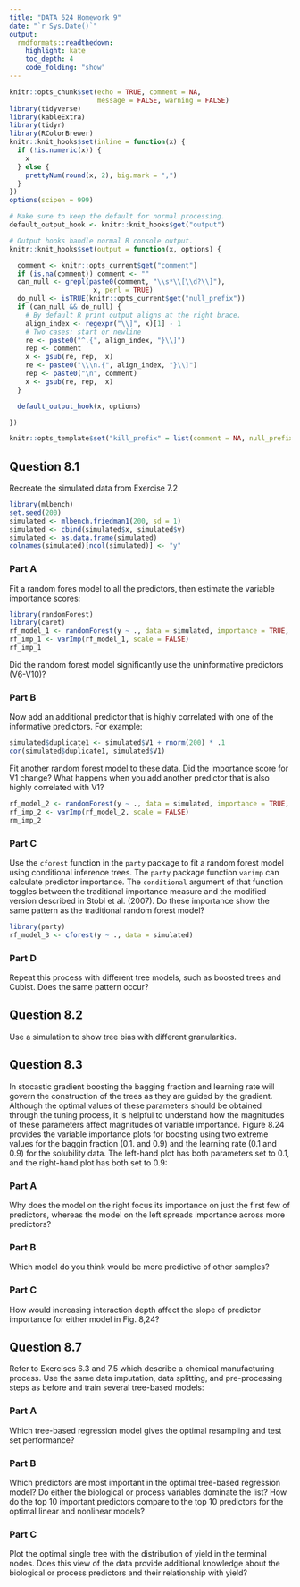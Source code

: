 ```yaml
---
title: "DATA 624 Homework 9"
date: "`r Sys.Date()`"
output:
  rmdformats::readthedown:
    highlight: kate
    toc_depth: 4
    code_folding: "show"
---
```


```r
knitr::opts_chunk$set(echo = TRUE, comment = NA,
                      message = FALSE, warning = FALSE)
library(tidyverse)
library(kableExtra)
library(tidyr)
library(RColorBrewer)
knitr::knit_hooks$set(inline = function(x) {
  if (!is.numeric(x)) {
    x
  } else {
    prettyNum(round(x, 2), big.mark = ",")
  }
})
options(scipen = 999)

# Make sure to keep the default for normal processing.
default_output_hook <- knitr::knit_hooks$get("output")

# Output hooks handle normal R console output.
knitr::knit_hooks$set(output = function(x, options) {

  comment <- knitr::opts_current$get("comment")
  if (is.na(comment)) comment <- ""
  can_null <- grepl(paste0(comment, "\\s*\\[\\d?\\]"),
                     x, perl = TRUE)
  do_null <- isTRUE(knitr::opts_current$get("null_prefix"))
  if (can_null && do_null) {
    # By default R print output aligns at the right brace.
    align_index <- regexpr("\\]", x)[1] - 1
    # Two cases: start or newline
    re <- paste0("^.{", align_index, "}\\]")
    rep <- comment
    x <- gsub(re, rep,  x)
    re <- paste0("\\\n.{", align_index, "}\\]")
    rep <- paste0("\n", comment)
    x <- gsub(re, rep,  x)
  }

  default_output_hook(x, options)

})

knitr::opts_template$set("kill_prefix" = list(comment = NA, null_prefix = TRUE))
```


## Question 8.1

Recreate the simulated data from Exercise 7.2

```r
library(mlbench)
set.seed(200)
simulated <- mlbench.friedman1(200, sd = 1)
simulated <- cbind(simulated$x, simulated$y)
simulated <- as.data.frame(simulated)
colnames(simulated)[ncol(simulated)] <- "y"
```

### Part A

Fit a random fores model to all the predictors, then estimate the variable importance scores:

```r
library(randomForest)
library(caret)
rf_model_1 <- randomForest(y ~ ., data = simulated, importance = TRUE, ntree = 1000)
rf_imp_1 <- varImp(rf_model_1, scale = FALSE)
rf_imp_1
```

Did the random forest model significantly use the uninformative predictors (V6-V10)?

### Part B

Now add an additional predictor that is highly correlated with one of the informative predictors.  For example:

```r
simulated$duplicate1 <- simulated$V1 + rnorm(200) * .1
cor(simulated$duplicate1, simulated$V1)
```

Fit another random forest model to these data.  Did the importance score for V1 change?  What happens when you add another predictor that is also highly correlated with V1?

```r
rf_model_2 <- randomForest(y ~ ., data = simulated, importance = TRUE, ntree = 1000)
rf_imp_2 <- varImp(rf_model_2, scale = FALSE)
rm_imp_2
```

### Part C

Use the `cforest` function in the `party` package to fit a random forest model using conditional inference trees.  The `party` package function `varimp` can calculate predictor importance.  The `conditional` argument of that function toggles between the traditional importance measure and the modified version described in Stobl et al. (2007).  Do these importance show the same pattern as the traditional random forest model?

```r
library(party)
rf_model_3 <- cforest(y ~ ., data = simulated)
```

### Part D

Repeat this process with different tree models, such as boosted trees and Cubist.  Does the same pattern occur?


## Question 8.2

Use a simulation to show tree bias with different granularities.


## Question 8.3

In stocastic gradient boosting the bagging fraction and learning rate will govern the construction of the trees as they are guided by the gradient.  Although the optimal values of these parameters should be obtained through the tuning process, it is helpful to understand how the magnitudes of these parameters affect magnitudes of variable importance.  Figure 8.24 provides the variable importance plots for boosting using two extreme values for the baggin fraction (0.1. and 0.9) and the learning rate (0.1 and 0.9) for the solubility data.  The left-hand plot has both parameters set to 0.1, and the right-hand plot has both set to 0.9:

### Part A

Why does the model on the right focus its importance on just the first few of predictors, whereas the model on the left spreads importance across more predictors?

### Part B

Which model do you think would be more predictive of other samples?

### Part C

How would increasing interaction depth affect the slope of predictor importance for either model in Fig. 8,24?


## Question 8.7

Refer to Exercises 6.3 and 7.5 which describe a chemical manufacturing process.  Use the same data imputation, data splitting, and pre-processing steps as before and train several tree-based models:

### Part A

Which tree-based regression model gives the optimal resampling and test set performance?

### Part B

Which predictors are most important in the optimal tree-based regression model?  Do either the biological or process variables dominate the list?  How do the top 10 important predictors compare to the top 10 predictors for the optimal linear and nonlinear models?

### Part C

Plot the optimal single tree with the distribution of yield in the terminal nodes.  Does this view of the data provide additional knowledge about the biological or process predictors and their relationship with yield?